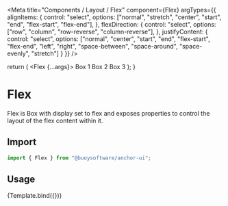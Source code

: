 
<Meta title="Components / Layout / Flex" component={Flex} 
  argTypes={{
    alignItems: {
      control: "select",
      options: ["normal", "stretch", "center", "start", "end", "flex-start", "flex-end"],
    },
    flexDirection: {
      control: "select",
      options: ["row", "column", "row-reverse", "column-reverse"],
    },
    justifyContent: {
      control: "select",
      options: ["normal", "center", "start", "end", "flex-start", "flex-end", "left", "right", "space-between", "space-around", "space-evenly", "stretch"]
    }
  }}
/>

  return (
    <Flex {...args}>
      <Box height="100px" width="100px" bg="teal">Box 1</Box>
      <Box height="100px" width="30px" bg="tomato">Box 2</Box>
      <Box height="100px" width="150px" bg="yellow">Box 3</Box>
    </Flex>
  );
}

# Flex

Flex is Box with display set to flex and exposes properties to control the layout of the flex content within it.

## Import

```javascript
import { Flex } from "@buoysoftware/anchor-ui";
```

## Usage

<Canvas>
  <Story name="Flex">{Template.bind({})}</Story>
</Canvas>
